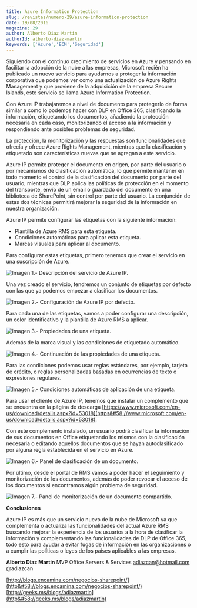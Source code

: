 ```yaml
---
title: Azure Information Protection
slug: /revistas/numero-29/azure-information-protection
date: 19/08/2016
magazine: 29
author: Alberto Diaz Martin
authorId: alberto-diaz-martin
keywords: ['Azure','ECM','Seguridad']
---
```



<ArticleHeader frontmatter={props.pageContext.frontmatter} />



​Siguiendo con el continuo crecimiento de servicios en Azure y pensando en facilitar la adopción de la nube a las empresas, Microsoft recién ha publicado un nuevo servicio para ayudarnos a proteger la información corporativa que podemos ver como una actualización de Azure Rights Management y que proviene de la adquisición de la empresa Secure Islands, este servicio se llama Azure Information Protection.

Con Azure IP trabajaremos a nivel de documento para protegerlo de forma similar a como lo podemos hacer con DLP en Office 365, clasificando la información, etiquetando los documentos, añadiendo la protección necesaria en cada caso, monitorizando el acceso a la información y respondiendo ante posibles problemas de seguridad.

La protección, la monitorización y las respuestas son funcionalidades que ofrecía y ofrece Azure Rights Management, mientras que la clasificación y etiquetado son características nuevas que se agregan a este servicio.

Azure IP permite proteger el documento en origen, por parte del usuario o por mecanismos de clasificación automática, lo que permite mantener en todo momento el control de la clasificación del documento por parte del usuario, mientras que DLP aplica las políticas de protección en el momento del transporte, envío de un email o guardado del documento en una biblioteca de SharePoint, sin control por parte del usuario. La conjunción de estas dos técnicas permitirá mejorar la seguridad de la información en nuestra organización.

Azure IP permite configurar las etiquetas con la siguiente información:

- Plantilla de Azure RMS para esta etiqueta.
- Condiciones automáticas para aplicar esta etiqueta.
- Marcas visuales para aplicar al documento.


Para configurar estas etiquetas, primero tenemos que crear el servicio en una suscripción de Azure.

![Imagen 1.- Descripción del servicio de Azure IP.](../../../images/numero29/azure-information-protection/image1.png)

Una vez creado el servicio, tendremos un conjunto de etiquetas por defecto con las que ya podemos empezar a clasificar los documentos.

![Imagen 2.- Configuración de Azure IP por defecto.](../../../images/numero29/azure-information-protection/image2.png)

Para cada una de las etiquetas, vamos a poder configurar una descripción, un color identificativo y la plantilla de Azure RMS a aplicar.

![Imagen 3.- Propiedades de una etiqueta.](../../../images/numero29/azure-information-protection/image3.png)

Además de la marca visual y las condiciones de etiquetado automático.

![Imagen 4.- Continuación de las propiedades de una etiqueta.](../../../images/numero29/azure-information-protection/image4.png)

Para las condiciones podemos usar reglas estándares, por ejemplo, tarjeta de crédito, o reglas personalizadas basadas en ocurrencias de texto o expresiones regulares.

![Imagen 5.- Condiciones automáticas de aplicación de una etiqueta.](../../../images/numero29/azure-information-protection/image5.png)

Para usar el cliente de Azure IP, tenemos que instalar un complemento que se encuentra en la página de descarga [https://www.microsoft.com/en-us/download/details.aspx?id=53018](https&#58;//www.microsoft.com/en-us/download/details.aspx?id=53018).

Con este complemento instalado, un usuario podrá clasificar la información de sus documentos en Office etiquetando los mismos con la clasificación necesaria o editando aquellos documentos que se hayan autoclasificado por alguna regla establecida en el servicio en Azure.

​![Imagen 6.- Panel de clasificación de un documento.](../../../images/numero29/azure-information-protection/image6.png)

Por último, desde el portal de RMS vamos a poder hacer el seguimiento y monitorización de los documentos, además de poder revocar el acceso de los documentos si encontramos algún problema de seguridad.

![Imagen 7.- Panel de monitorización de un documento compartido.](../../../images/numero29/azure-information-protection/image7.png)

**Conclusiones**

Azure IP es más que un servicio nuevo de la nube de Microsoft ya que complementa o actualiza las funcionalidades del actual Azure RMS buscando mejorar la experiencia de los usuarios a la hora de clasificar la información y complementando las funcionalidades de DLP de Office 365, todo esto para ayudar a evitar fugas de información en las organizaciones o a cumplir las políticas o leyes de los países aplicables a las empresas.



**Alberto Diaz Martin**
 MVP Office Servers & Services
 adiazcan@hotmail.com
 @adiazcan

[http://blogs.encamina.com/negocios-sharepoint/](http&#58;//blogs.encamina.com/negocios-sharepoint/) 
[http://geeks.ms/blogs/adiazmartin](http&#58;//geeks.ms/blogs/adiazmartin)

